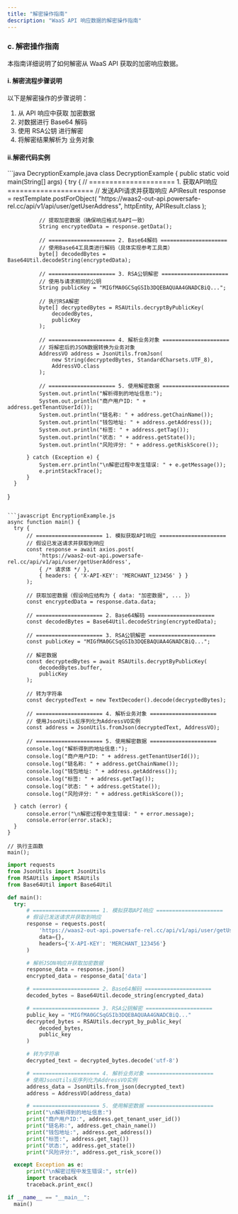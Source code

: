 ```yaml
---
title: "解密操作指南"
description: "WaaS API 响应数据的解密操作指南"
---
```


### c. 解密操作指南

本指南详细说明了如何解密从 WaaS API 获取的加密响应数据。

#### i. 解密流程步骤说明

以下是解密操作的步骤说明：

1. 从 API 响应中获取<span className="text-blue-600 font-semibold"> 加密数据 </span>
2. 对数据进行<span className="text-blue-600 font-semibold"> Base64 解码 </span>
3. 使用<span className="text-blue-600 font-semibold"> RSA公钥 </span>进行解密
4. 将解密结果解析为<span className="text-blue-600 font-semibold"> 业务对象 </span>

#### ii.解密代码实例

<CodeGroup>
  ```java DecryptionExample.java
  class DecryptionExample {
      public static void main(String[] args) {
          try {
              // ===================== 1. 获取API响应 =====================
              // 发送API请求并获取响应
              APIResult response = restTemplate.postForObject(
                  "https://waas2-out-api.powersafe-rel.cc/api/v1/api/user/getUserAddress",
                  httpEntity,
                  APIResult.class
              );

              // 提取加密数据（确保响应格式与API一致）
              String encryptedData = response.getData();

              // ===================== 2. Base64解码 =====================
              // 使用Base64工具类进行解码（具体实现参考工具类）
              byte[] decodedBytes = Base64Util.decodeString(encryptedData);

              // ===================== 3. RSA公钥解密 =====================
              // 使用与请求相同的公钥
              String publicKey = "MIGfMA0GCSqGSIb3DQEBAQUAA4GNADCBiQ...";

              // 执行RSA解密
              byte[] decryptedBytes = RSAUtils.decryptByPublicKey(
                  decodedBytes,
                  publicKey
              );

              // ===================== 4. 解析业务对象 =====================
              // 将解密后的JSON数据转换为业务对象
              AddressVO address = JsonUtils.fromJson(
                  new String(decryptedBytes, StandardCharsets.UTF_8),
                  AddressVO.class
              );

              // ===================== 5. 使用解密数据 =====================
              System.out.println("解析得到的地址信息:");
              System.out.println("商户用户ID: " + address.getTenantUserId());
              System.out.println("链名称: " + address.getChainName());
              System.out.println("钱包地址: " + address.getAddress());
              System.out.println("标签: " + address.getTag());
              System.out.println("状态: " + address.getState());
              System.out.println("风险评分: " + address.getRiskScore());

          } catch (Exception e) {
              System.err.println("\n解密过程中发生错误: " + e.getMessage());
              e.printStackTrace();
          }
      }
  }
  ```

  ```javascript EncryptionExample.js
async function main() {
    try {
        // ===================== 1. 模拟获取API响应 =====================
        // 假设已发送请求并获取到响应
        const response = await axios.post(
            'https://waas2-out-api.powersafe-rel.cc/api/v1/api/user/getUserAddress',
            { /* 请求体 */ },
            { headers: { 'X-API-KEY': 'MERCHANT_123456' } }
        );

        // 获取加密数据（假设响应结构为 { data: "加密数据", ... }）
        const encryptedData = response.data.data;

        // ===================== 2. Base64解码 =====================
        const decodedBytes = Base64Util.decodeString(encryptedData);

        // ===================== 3. RSA公钥解密 =====================
        const publicKey = "MIGfMA0GCSqGSIb3DQEBAQUAA4GNADCBiQ...";

        // 解密数据
        const decryptedBytes = await RSAUtils.decryptByPublicKey(
            decodedBytes.buffer,
            publicKey
        );

        // 转为字符串
        const decryptedText = new TextDecoder().decode(decryptedBytes);

        // ===================== 4. 解析业务对象 =====================
        // 使用JsonUtils反序列化为AddressVO实例
        const address = JsonUtils.fromJson(decryptedText, AddressVO);

        // ===================== 5. 使用解密数据 =====================
        console.log("解析得到的地址信息:");
        console.log("商户用户ID: " + address.getTenantUserId());
        console.log("链名称: " + address.getChainName());
        console.log("钱包地址: " + address.getAddress());
        console.log("标签: " + address.getTag());
        console.log("状态: " + address.getState());
        console.log("风险评分: " + address.getRiskScore());

    } catch (error) {
        console.error("\n解密过程中发生错误: " + error.message);
        console.error(error.stack);
    }
}

// 执行主函数
main();
  ```

  ```python EncryptionExample.py
import requests
from JsonUtils import JsonUtils
from RSAUtils import RSAUtils
from Base64Util import Base64Util

def main():
    try:
        # ===================== 1. 模拟获取API响应 =====================
        # 假设已发送请求并获取到响应
        response = requests.post(
            'https://waas2-out-api.powersafe-rel.cc/api/v1/api/user/getUserAddress',
            data={},
            headers={'X-API-KEY': 'MERCHANT_123456'}
        )

        # 解析JSON响应并获取加密数据
        response_data = response.json()
        encrypted_data = response_data['data']

        # ===================== 2. Base64解码 =====================
        decoded_bytes = Base64Util.decode_string(encrypted_data)

        # ===================== 3. RSA公钥解密 =====================
        public_key = "MIGfMA0GCSqGSIb3DQEBAQUAA4GNADCBiQ..."
        decrypted_bytes = RSAUtils.decrypt_by_public_key(
            decoded_bytes,
            public_key
        )

        # 转为字符串
        decrypted_text = decrypted_bytes.decode('utf-8')

        # ===================== 4. 解析业务对象 =====================
        # 使用JsonUtils反序列化为AddressVO实例
        address_data = JsonUtils.from_json(decrypted_text)
        address = AddressVO(address_data)

        # ===================== 5. 使用解密数据 =====================
        print("\n解析得到的地址信息:")
        print("商户用户ID:", address.get_tenant_user_id())
        print("链名称:", address.get_chain_name())
        print("钱包地址:", address.get_address())
        print("标签:", address.get_tag())
        print("状态:", address.get_state())
        print("风险评分:", address.get_risk_score())

    except Exception as e:
        print("\n解密过程中发生错误:", str(e))
        import traceback
        traceback.print_exc()

if __name__ == "__main__":
    main()
  ```

</CodeGroup>
